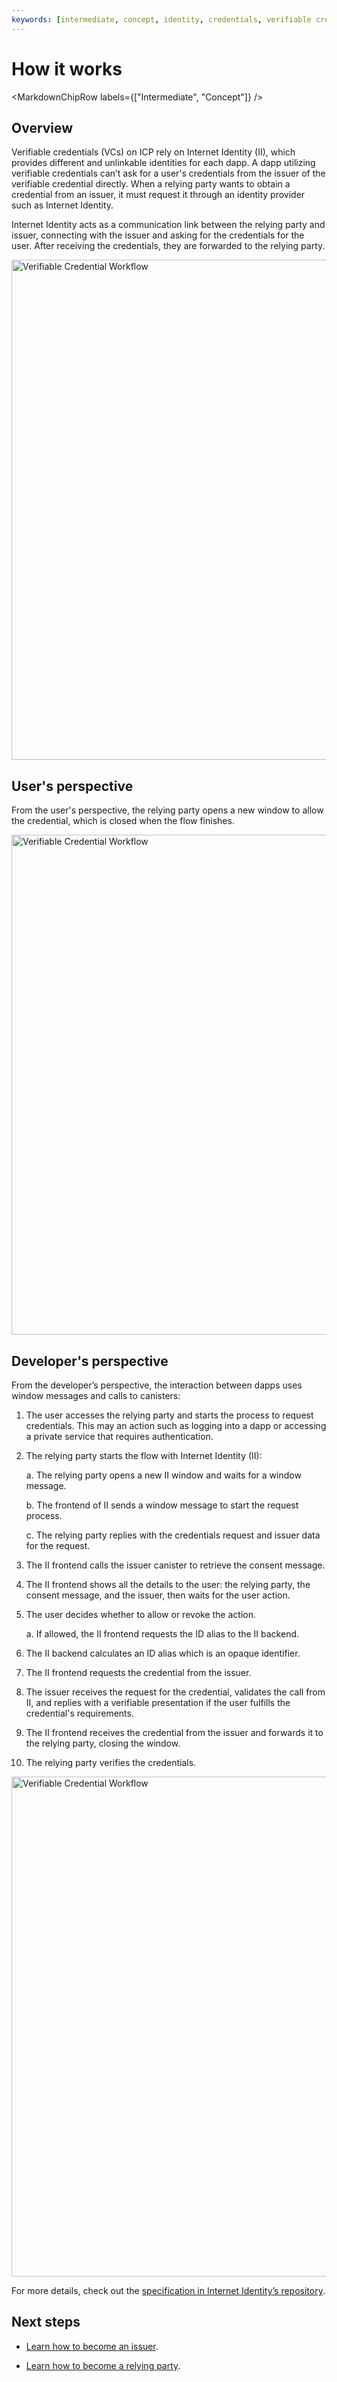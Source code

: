 ```yaml
---
keywords: [intermediate, concept, identity, credentials, verifiable credentials]
---
```



# How it works

<MarkdownChipRow labels={["Intermediate", "Concept"]} />

## Overview

Verifiable credentials (VCs) on ICP rely on Internet Identity (II), which provides different and unlinkable identities for each dapp. A dapp utilizing verifiable credentials can’t ask for a user's credentials from the issuer of the verifiable credential directly. When a relying party wants to obtain a credential from an issuer, it must request it through an identity provider such as Internet Identity.

Internet Identity acts as a communication link between the relying party and issuer, connecting with the issuer and asking for the credentials for the user. After receiving the credentials, they are forwarded to the relying party.

<div class="text--center">
  <img
    src={useBaseUrl("/img/docs/vcs-1.png")}
    alt="Verifiable Credential Workflow"
    width="800"
  />
</div>

## User's perspective

From the user's perspective, the relying party opens a new window to allow the credential, which is closed when the flow finishes.

<div class="text--center">
  <img
    src={useBaseUrl("/img/docs/vcs-2.png")}
    alt="Verifiable Credential Workflow"
    width="800"
  />
</div>

## Developer's perspective

From the developer’s perspective, the interaction between dapps uses window messages and calls to canisters:

1. The user accesses the relying party and starts the process to request credentials. This may an action such as logging into a dapp or accessing a private service that requires authentication.

2. The relying party starts the flow with Internet Identity (II):

    a. The relying party opens a new II window and waits for a window message.

    b. The frontend of II sends a window message to start the request process.

    c. The relying party replies with the credentials request and issuer data for the request.

3. The II frontend calls the issuer canister to retrieve the consent message.

4. The II frontend shows all the details to the user: the relying party, the consent message, and the issuer, then waits for the user action.

5. The user decides whether to allow or revoke the action.

    a. If allowed, the II frontend requests the ID alias to the II backend.

6. The II backend calculates an ID alias which is an opaque identifier.

7. The II frontend requests the credential from the issuer.

8. The issuer receives the request for the credential, validates the call from II, and replies with a verifiable presentation if the user fulfills the credential's requirements.

9. The II frontend receives the credential from the issuer and forwards it to the relying party, closing the window.

10. The relying party verifies the credentials.

<div class="text--center">
  <img
    src={useBaseUrl("/img/docs/vcs-3.png")}
    alt="Verifiable Credential Workflow"
    width="800"
  />
</div>

For more details, check out the [specification in Internet Identity’s repository](https://github.com/dfinity/internet-identity/blob/main/docs/vc-spec.md).

## Next steps

- [Learn how to become an issuer](issuer.mdx).

- [Learn how to become a relying party](relying-party.mdx).
